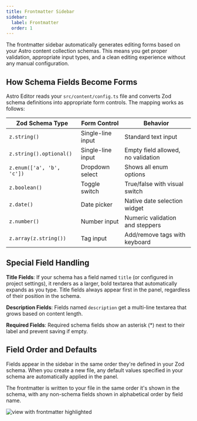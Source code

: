 ```yaml
---
title: Frontmatter Sidebar
sidebar:
  label: Frontmatter
  order: 1
---
```


The frontmatter sidebar automatically generates editing forms based on your Astro content collection schemas. This means you get proper validation, appropriate input types, and a clean editing experience without any manual configuration.

## How Schema Fields Become Forms

Astro Editor reads your `src/content/config.ts` file and converts Zod schema definitions into appropriate form controls. The mapping works as follows:

| Zod Schema Type           | Form Control      | Behavior                           |
| ------------------------- | ----------------- | ---------------------------------- |
| `z.string()`              | Single-line input | Standard text input                |
| `z.string().optional()`   | Single-line input | Empty field allowed, no validation |
| `z.enum(['a', 'b', 'c'])` | Dropdown select   | Shows all enum options             |
| `z.boolean()`             | Toggle switch     | True/false with visual switch      |
| `z.date()`                | Date picker       | Native date selection widget       |
| `z.number()`              | Number input      | Numeric validation and steppers    |
| `z.array(z.string())`     | Tag input         | Add/remove tags with keyboard      |

## Special Field Handling

**Title Fields**: If your schema has a field named `title` (or configured in project settings), it renders as a larger, bold textarea that automatically expands as you type. Title fields always appear first in the panel, regardless of their position in the schema.

**Description Fields**: Fields named `description` get a multi-line textarea that grows based on content length.

**Required Fields**: Required schema fields show an asterisk (\*) next to their label and prevent saving if empty.

## Field Order and Defaults

Fields appear in the sidebar in the same order they're defined in your Zod schema. When you create a new file, any default values specified in your schema are automatically applied in the panel.

The frontmatter is written to your file in the same order it's shown in the schema, with any non-schema fields shown in alphabetical order by field name.

![view with frontmatter highlighted](../../../assets/frontmatter.png)
